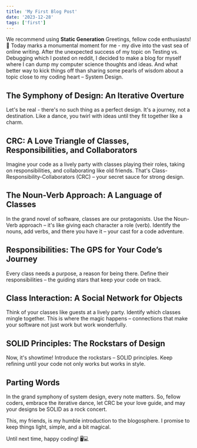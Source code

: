 ```yaml
---
title: 'My First Blog Post'
date: '2023-12-28'
tags: ['first']
---
```


We recommend using **Static Generation**
Greetings, fellow code enthusiasts! 🚀 Today marks a monumental moment for me - my dive into the vast sea of online writing. After the unexpected success of my topic on Testing vs. Debugging which I posted on reddit, I decided to make a blog for myself where I can dump my computer science thoughts and ideas. And what better way to kick things off than sharing some pearls of wisdom about a topic close to my coding heart – System Design.

## The Symphony of Design: An Iterative Overture

Let's be real - there's no such thing as a perfect design. It's a journey, not a destination. Like a dance, you twirl with ideas until they fit together like a charm.

## CRC: A Love Triangle of Classes, Responsibilities, and Collaborators

Imagine your code as a lively party with classes playing their roles, taking on responsibilities, and collaborating like old friends. That's Class-Responsibility-Collaborators (CRC) – your secret sauce for strong design.

## The Noun-Verb Approach: A Language of Classes

In the grand novel of software, classes are our protagonists. Use the Noun-Verb approach – it's like giving each character a role (verb). Identify the nouns, add verbs, and there you have it – your cast for a code adventure.

## Responsibilities: The GPS for Your Code’s Journey

Every class needs a purpose, a reason for being there. Define their responsibilities – the guiding stars that keep your code on track.

## Class Interaction: A Social Network for Objects

Think of your classes like guests at a lively party. Identify which classes mingle together. This is where the magic happens – connections that make your software not just work but work wonderfully.

## SOLID Principles: The Rockstars of Design

Now, it's showtime! Introduce the rockstars – SOLID principles. Keep refining until your code not only works but works in style.

## Parting Words

In the grand symphony of system design, every note matters. So, fellow coders, embrace the iterative dance, let CRC be your love guide, and may your designs be SOLID as a rock concert.

This, my friends, is my humble introduction to the blogosphere. I promise to keep things light, simple, and a bit magical.

Until next time, happy coding! 🖥️💻
